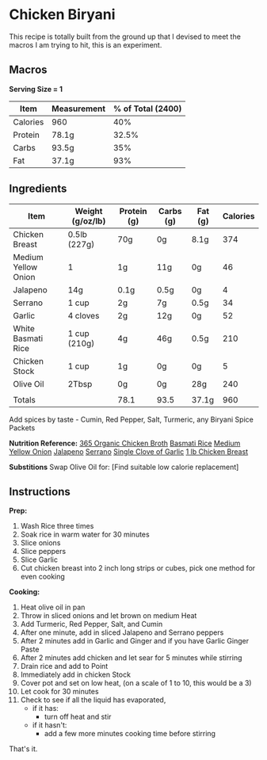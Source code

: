 # Chicken Biryani

This recipe is totally built from the ground up that I devised to meet the macros I am trying to hit, this is an experiment.

## Macros

**Serving Size = 1**

| Item | Measurement | % of Total (2400) |
| ----------- | ----------- | ----------- |
| Calories | 960 | 40% |
| Protein | 78.1g | 32.5% |
| Carbs | 93.5g | 35% |
| Fat | 37.1g | 93% |

## Ingredients

| Item | Weight (g/oz/lb) | Protein (g) | Carbs (g) | Fat (g) | Calories |
| ----------- | ----------- | ----------- |	----------- | ----------- | ----------- |
| Chicken Breast | 0.5lb (227g) | 70g | 0g | 8.1g | 374 |
| Medium Yellow Onion | 1 | 1g | 11g | 0g | 46 |
| Jalapeno | 14g | 0.1g | 0.5g | 0g | 4 |
| Serrano | 1 cup | 2g | 7g | 0.5g | 34 |
| Garlic | 4 cloves | 2g | 12g | 0g | 52 |
| White Basmati Rice | 1 cup (210g) | 4g | 46g | 0.5g | 210 |
| Chicken Stock | 1 cup | 1g | 0g | 0g | 5 |
| Olive Oil | 2Tbsp | 0g | 0g | 28g | 240 |
|  |  |  |  |  |  |
| Totals |  | 78.1 | 93.5 | 37.1g | 960 |

Add spices by taste - Cumin, Red Pepper, Salt, Turmeric, any Biryani Spice Packets

**Nutrition Reference:**
[365 Organic Chicken Broth](https://www.wholefoodsmarket.com/product/365-by-whole-foods-market-organic-broth-chicken-low-sodium-48-fl-oz-b074v3v1yg)
[Basmati Rice](https://www.webmd.com/diet/health-benefits-basmati-rice)
[Medium Yellow Onion](https://www.fatsecret.com/calories-nutrition/usda/onions?portionid=34294&portionamount=1.000)
[Jalapeno](https://www.verywellfit.com/carb-counts-for-jalapeno-peppers-2241796)
[Serrano](https://www.verywellfit.com/serrano-pepper-nutrition-facts-4589479)
[Single Clove of Garlic](https://www.urmc.rochester.edu/encyclopedia/content.aspx?contenttypeid=76&contentid=11215-4)
[1 lb Chicken Breast](https://www.myfitnesspal.com/food/calories/1-lb-chicken-breast-446675184)

**Substitions**
Swap Olive Oil for:
[Find suitable low calorie replacement]

## Instructions

**Prep:**
1. Wash Rice three times
2. Soak rice in warm water for 30 minutes
3. Slice onions
4. Slice peppers
5. Slice Garlic
6. Cut chicken breast into 2 inch long strips or cubes, pick one method for even cooking

**Cooking:**
1. Heat olive oil in pan
2. Throw in sliced onions and let brown on medium Heat
3. Add Turmeric, Red Pepper, Salt, and Cumin
4. After one minute, add in sliced Jalapeno and Serrano peppers
5. After 2 minutes add in Garlic and Ginger and if you have Garlic Ginger Paste
6. After 2 minutes add chicken and let sear for 5 minutes while stirring
7. Drain rice and add to Point
8. Immediately add in chicken Stock
9. Cover pot and set on low heat, (on a scale of 1 to 10, this would be a 3)
10. Let cook for 30 minutes
11. Check to see if all the liquid has evaporated, 
    - if it has: 
        - turn off heat and stir 
    - if it hasn't:
        - add a few more minutes cooking time before stirring

That's it.